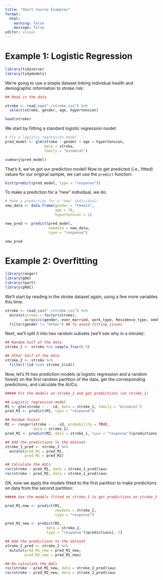 ```yaml
---
title: "Short Course Examples"
format: 
  html:
    warning: false
    message: false
editor: visual
---
```


# Example 1: Logistic Regression

```r
library(tidyverse)
library(tidymodels)
```

We're going to use a simple dataset linking individual health and demographic information to stroke risk:

```r
## Read in the data

stroke <- read_csv("./stroke.csv") %>% 
  select(stroke, gender, age, hypertension)

head(stroke)
```

We start by fiitting a standard logistic regression model:

```r
# Fit a logistic regression model
pred_model <- glm(stroke ~ gender + age + hypertension,
                  data = stroke,
                  family = "binomial")

summary(pred_model)
```

That's it, we've got our prediction model! Now to get predicted (i.e., fitted) values for our original sample, we can use the `predict` function:

```r
hist(predict(pred_model, type = "response"))


```

To make a prediction for a "new" individual, we do:

```r
# Make a prediction for a "new" individual:
new_data <- data.frame(gender = "Female",
                       age = 78,
                       hypertension = 1)

new_pred <- predict(pred_model, 
                    newdata = new_data, 
                    type = "response")

new_pred
```

# Example 2: Overfitting

```r
library(ranger)
library(gbm)
library(rpart)
library(pROC)

```

We'll start by reading in the stroke dataset again, using a few more variables this time.

```r
stroke <- read_csv("./stroke.csv") %>%
  mutate(stroke = factor(stroke),
         across(c(gender, ever_married, work_type, Residence_type, smoking_status), as.factor)) %>%
  filter(gender != "Other") ## To avoid fitting issues

```

Next, we'll split it into two random subsets (we'll see why in a minute):

```r
## Random half of the data
stroke_1 <- stroke %>% sample_frac(0.5)

## Other half of the data
stroke_2 <- stroke %>% 
  filter(!(id %in% stroke_1$id))
```

Now, let's fit two prediction models (a logistic regression and a random forest) on the first random partition of the data, get the corresponding predictions, and calculate the AUCs:

```r
##### Fit the models on stroke_1 and get predictions (on stroke_1)

## Logistic regression model
M1 <- glm(stroke ~ . -id, data = stroke_1, family = "binomial")
pred_M1 <- predict(M1, type = "response")

## Random forest
M2 <- ranger(stroke ~ . -id, probability = TRUE,
             data = stroke_1)
pred_M2 <- predict(M2, data = stroke_1, type = "response")$predictions[, 2]

## Add the predictions to the dataset
stroke_1_pred <- stroke_1 %>%
  mutate(pred_M1 = pred_M1,
         pred_M2 = pred_M2)

## Calculate the AUCs
roc(stroke ~ pred_M1, data = stroke_1_pred)$auc
roc(stroke ~ pred_M2, data = stroke_1_pred)$auc

```

OK, now we apply the models fitted to the first partition to make predictions on data from the second partition:

```r
##### Use the models fitted on stroke_1 to get predictions on stroke_2

pred_M1_new <- predict(M1, 
                       newdata = stroke_2,
                       type = "response")

pred_M2_new <- predict(M2, 
                   data = stroke_2,
                   type = "response")$predictions[, 2]

## Add the predictions to the dataset
stroke_2_pred <- stroke_2 %>%
  mutate(pred_M1_new = pred_M1_new,
         pred_M2_new = pred_M2_new)

## Re-calculate the AUCs
roc(stroke ~ pred_M1_new, data = stroke_2_pred)$auc
roc(stroke ~ pred_M2_new, data = stroke_2_pred)$auc
```
